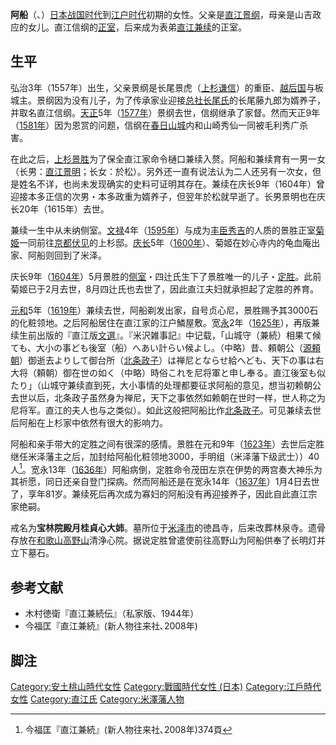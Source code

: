 {{refimprove|time=2017-02-11T01:36:39+00:00}}
'''阿船'''（{{jpn|j=お船の方|hg=おせんのかた|rm=Osen no kata}}、{{bd|1557年|（[[弘治_(後奈良天皇)|弘治]]3年）|1637年|1月29日（[[寬永|寬永]]14年[[正月初四|1月4日]]）|}}）[[战国时代_(日本)|日本战国时代]]到[[江户时代|江户时代]]初期的女性。父亲是[[直江景綱|直江景纲]]，母亲是山吉政应的女儿。直江信纲的[[嫡妻|正室]]，后来成为表弟[[直江兼續|直江兼续]]的正室。

== 生平 ==
弘治3年（1557年）出生，父亲景纲是长尾景虎（[[上杉謙信|上杉谦信]]）的重臣、[[越後國|越后国]]与板城主。景纲因为没有儿子，为了传承家业迎接[[長尾氏|总社长尾氏]]的长尾藤九郎为婿养子，并取名直江信纲。[[天正_(日本)|天正]]5年（[[1577年|1577年]]）景纲去世，信纲继承了家督。然而天正9年（[[1581年|1581年]]）因为恩赏的问题，信纲在[[春日山城|春日山城]]内和山崎秀仙一同被毛利秀广杀害。

在此之后，[[上杉景勝|上杉景胜]]为了保全直江家命令樋口兼续入赘。阿船和兼续育有一男一女（长男：[[直江景明|直江景明]]；长女：於松）。另外还一直有说法认为二人还另有一次女，但是姓名不详，也尚未发现确实的史料可证明其存在。兼续在庆长9年（1604年）曾迎接本多正信的次男・本多政重为婿养子，但翌年於松就早逝了。长男景明也在庆长20年（1615年）去世。

兼续一生中从未纳侧室。[[文禄|文禄]]4年（[[1595年|1595年]]）与成为[[丰臣秀吉|丰臣秀吉]]的人质的景胜正室[[大儀院|菊姫]]一同前往[[京都|京都]][[伏見區|伏见]]的上杉邸。[[慶長|庆长]]5年（[[1600年|1600年]]）、菊姬在妙心寺内的龟血庵出家、阿船则回到了米泽。

庆长9年（[[1604年|1604年]]）5月景胜的[[妾|侧室]]・四辻氏生下了景胜唯一的儿子・[[上杉定勝|定胜]]。此前菊姬已于2月去世，8月四辻氏也去世了，因此直江夫妇就承担起了定胜的养育。

[[元和_(後水尾天皇)|元和]]5年（[[1619年|1619年]]）兼续去世，阿船剃发出家，自号贞心尼，景胜赐予其3000石的化粧领地。之后阿船居住在直江家的江户鱗屋敷。宽[[寬永|永]]2年（[[1625年|1625年]]），再版兼续生前出版的『直江版[[文選|文選]]』。『米沢雑事記』中记载，「山城守（兼続）相果て候ても、大小の事ども後室（船）へあい計らい候よし。（中略）昔、頼朝公（[[源赖朝|源頼朝]]）御逝去よりして御台所（[[北条政子|北条政子]]）は禅尼とならせ給へども、天下の事は右大将（頼朝）御在世の如く（中略）時俗これを尼将軍と申し奉る。直江後室も似たり」（山城守兼续直到死，大小事情的处理都要征求阿船的意见，想当初赖朝公去世以后，北条政子虽然身为禅尼，天下之事依然如赖朝在世时一样，世人称之为尼将军。直江的夫人也与之类似）。如此这般把阿船比作[[北条政子|北条政子]]。可见兼续去世后阿船在上杉家中依然有很大的影响力。

阿船和亲手带大的定胜之间有很深的感情。景胜在元和9年（[[1623年|1623年]]）去世后定胜继任米泽藩主之后，加封给阿船化粧领地3000，手明组（米泽藩下级武士））40人<ref>今福匡『直江兼続』(新人物往来社､2008年)374頁</ref>。宽永13年（[[1636年|1636年]]）阿船病倒，定胜命令茂田左京在伊势的两宫奏大神乐为其祈愿，同日还亲自登门探病。然而阿船还是在宽永14年（[[1637年|1637年]]）1月4日去世了，享年81岁。兼续死后再次成为寡妇的阿船没有再迎接养子，因此自此直江宗家绝嗣。

戒名为'''宝林院殿月桂貞心大姉'''。墓所位于[[米澤市|米泽市]]的徳昌寺，后来改葬林泉寺。遗骨存放在[[和歌山县|和歌山]][[高野山|高野山]]清浄心院。据说定胜曾遣使前往高野山为阿船供奉了长明灯并立下墓石。

== 参考文献 ==
* 木村徳衛『直江兼続伝』（私家版、1944年）
* 今福匡『直江兼続』(新人物往来社､2008年)

== 脚注 ==
<references />

[[Category:安土桃山時代女性|Category:安土桃山時代女性]]
[[Category:戰國時代女性_(日本)|Category:戰國時代女性 (日本)]]
[[Category:江戶時代女性|Category:江戶時代女性]]
[[Category:直江氏|Category:直江氏]]
[[Category:米澤藩人物|Category:米澤藩人物]]